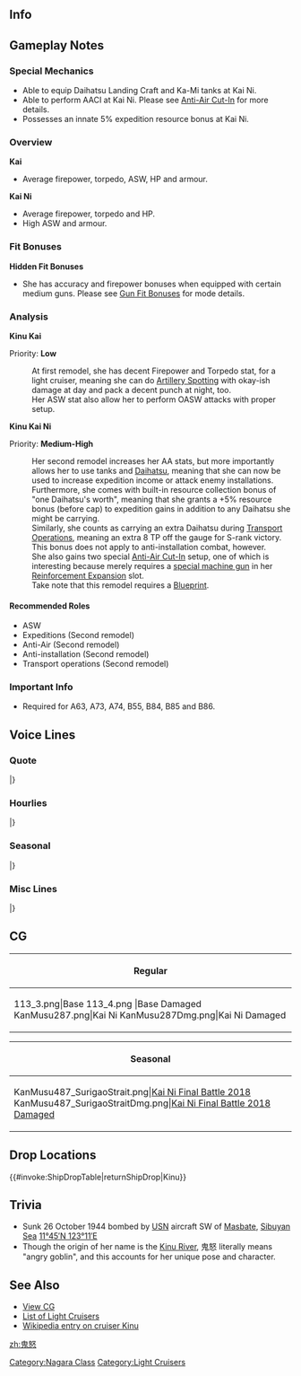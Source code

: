 ==Info==
{{KanmusuInfo|ID=109}}
{{KanmusuInfo|ID=109a}}
{{KanmusuInfo|ID=287}}

==Gameplay Notes==
===Special Mechanics===
* Able to equip Daihatsu Landing Craft and Ka-Mi tanks at Kai Ni.
* Able to perform AACI at Kai Ni. Please see [[Anti-Air Cut-In]] for more details.
* Possesses an innate 5% expedition resource bonus at Kai Ni.

===Overview===
'''Kai'''
* Average firepower, torpedo, ASW, HP and armour.

'''Kai Ni'''
* Average firepower, torpedo and HP.
* High ASW and armour. 

===Fit Bonuses===
{{:{{BASEPAGENAME}}/Equipment Bonuses}}
{{clear}}

'''Hidden Fit Bonuses'''
* She has accuracy and firepower bonuses when equipped with certain medium guns. Please see [[Gun Fit Bonuses]] for mode details.

===Analysis===
'''Kinu Kai'''

Priority: '''Low'''

:At first remodel, she has decent Firepower and Torpedo stat, for a light cruiser, meaning she can do [[Artillery Spotting]] with okay-ish damage at day and pack a decent punch at night, too.
:Her ASW stat also allow her to perform OASW attacks with proper setup.

'''Kinu Kai Ni'''

Priority: '''Medium-High'''
:Her second remodel increases her AA stats, but more importantly allows her to use tanks and [[Daihatsu]], meaning that she can now be used to increase expedition income or attack enemy installations.
:Furthermore, she comes with built-in resource collection bonus of "one Daihatsu's worth", meaning that she grants a +5% resource bonus (before cap) to expedition gains in addition to any Daihatsu she might be carrying.
:Similarly, she counts as carrying an extra Daihatsu during [[Transport Operation]]s, meaning an extra 8 TP off the gauge for S-rank victory.
:This bonus does not apply to anti-installation combat, however.
:She also gains two special [[Anti-Air Cut-In]] setup, one of which is interesting because merely requires a [[:Category:Special MG|special machine gun]] in her [[Reinforcement Expansion]] slot.
:Take note that this remodel requires a [[Blueprint]].

====Recommended Roles====
* ASW
* Expeditions (Second remodel)
* Anti-Air (Second remodel)
* Anti-installation (Second remodel)
* Transport operations (Second remodel)

===Important Info===
* Required for A63, A73, A74, B55, B84, B85 and B86.

==Voice Lines==
===Quote===
{{ShipquoteHeader}}
{{ShipquoteKai
|scenario = Introduction
|origin = 来た来たぁ！鬼怒、到着しましたよ！
|translation = I"m heeeeereeee! I've finally arrived!<ref>A year after commissioning, she had to return to the shipyards for an overhaul because of an engine failure.</ref>
|audio = Kinu-Introduction.ogg
}}
{{ShipquoteKai
|scenario = Introduction
|kai2 = yes
|origin = 軽巡鬼怒、提督！いっちょやったりますよ！
|translation = Light Cruiser, Kinu, Admiral!  Let's do this!
|audio = Kinu Kai Ni Introduction.mp3
}}
{{ShipquoteKai
|scenario = Library
|origin = 神戸生まれの鬼怒だよ。舞鶴の学校で訓練に励んだんだ。
色々と大変になってきた後は、南西方面で頑張ったよ…いやぁ、大変だったなあ。球磨ちゃんには随分と助けてもらったんだ。でも…パナイ島だけはマジパナイ！
はいっ、頑張ります！
|translation = I'm Kinu who was born in Kobe! I did my best in training at the Maizuru School.<ref>From 1934 to 1935, she was used as a training ship at the [https://ja.wikipedia.org/wiki/%E6%B5%B7%E8%BB%8D%E6%A9%9F%E9%96%A2%E5%AD%A6%E6%A0%A1 Naval Engineering School] in Maizuru.</ref>
After lots of dangerous things happened, I did my best in the Southwest...<ref>She was assigned to SubRon4 and participated in operations all over South East Asia.</ref> Yeah, it was really tough. Kuma-chan helped me out a lot. But... Panay Island was the only place that was really horrible!<ref>'Panai' is a slang term meaning 'something big'. In Kinu's case, she was sunk at Panay Island.</ref> 
Yes, I'll do my best!
|audio = Kinu-Library.ogg
}}
{{ShipquoteKai
|scenario = Library
|kai2 = yes
|origin = 神戸生まれの鬼怒だよ。舞鶴の学校で訓練に励んだんだ。
色々と大変になってきた後は、南西方面で頑張ったよ…いやぁ、大変だったなあ。球磨ちゃんには随分と助けてもらったんだ。でも…パナイ島だけはマジパナイ！
改装された鬼怒の魅力もマジパナイ！
|translation = I'm Kinu who was born in Kobe! I did my best in training at the Maizuru School.
After lots of dangerous things happened, I did my best in the Southwest... Yeah, it was really tough. Kuma-chan helped me out a lot. But... Panay Island was the only place that was really horrible!
I'll show you how amazingly impressive the appeal of the remodelled me is!
|audio = KinuKaiNi-Library.mp3
}}
{{ShipquoteKai
|scenario = Secretary 1
|origin = 提督の顔見ると、やる気が出てくるな～
|translation = I get motivated when I look at your face, Admiral~
|audio = Kinu-Secretary_1.ogg
}}
{{ShipquoteKai
|scenario = Secretary 1
|kai2= yes
|origin = ん？なんだなんだぁ～？なぁんだ提督かぁ。
|translation = Hmm? What is it? Oh it's just you, Admiral. 
|audio = Kinu Kai Ni Secratary 1.mp3
}}
{{ShipquoteKai
|scenario = Secretary 2
|origin = 今日も一日、頑張ろうね！
|translation = I'll work hard everyday!
|audio = Kinu-Secretary_2.ogg
}}
{{ShipquoteKai
|scenario = Secretary 3
|origin = ん、どうしたの？一緒に汗かいちゃう？
|translation = Hm, what's up? Shall we sweat it out together? 
|audio = Kinu-Secretary_3.ogg
}}
{{ShipquoteKai
|scenario = Secretary 3
|kai2= yes
|origin = けっひゃひゃひゅ…そこ！弱いんだって！
|translation = Kehahahyu...Not there! That's my weak point!
|audio = Kinu Kai Ni Secratery 3.mp3
}}
{{ShipquoteKai
|scenario = Secretary Idle 
|origin = 提督ぅ～そろそろ訓練とかしないの？
|translation = Admiral~ Shouldn't we do some training soon?
|audio = Kinu Idle.mp3
}}
{{ShipquoteKai
|scenario = Secretary (Married)
|origin = 提督ー！肩揉んであげようか？　それとも訓練する？。
|translation = Admiral! Shall I massage your shoulders? Or should we go training?
|audio = Kinu-Wedding_Line.ogg
}}
{{ShipquoteKai
|scenario = Secretary (Married)
|kai2 = yes
|origin = うわ！っ、提督！ドーンとか壁に手ぇ突いて近づかないでくださいよぉ！…うぅ。
|translation = Whoa! Oh, Admiral! Please don't suddenly get close and pin me to the wall~!... Ugh...
|audio = Kinu Kai Ni Married Secratery.mp3
}}
{{ShipquoteKai
|scenario = Wedding
|origin = 提督！いつも一緒に訓練ばかりしてたのは、もっと一緒にいたいっていう暗号だったんだ、けど…はぁ…っえ？！いや、そういう意味じゃなくて、一番近くでお守りしますっていうか…したいっていうか…ぅ、ぅうん、もういいっ！
|translation = Admiral! We're always just training together, maybe that's a sign that we should probably spend some more time together... *sigh*... Eh?! No, I didn't mean it in that way, I mean that I should protect you since I'm closest to you... I want to... Y-yeah... Ah, whatever!
|audio = Kinu-Wedding.ogg
}}
{{ShipquoteKai
|scenario = Player's Score
|origin = なになに報告書ー？どれどれ!
|translation = What's in the report?? Let me have a look!
|audio = Kinu-Looking_At_Scores.ogg
}}
{{ShipquoteKai
|scenario = Joining the Fleet
|origin = 軽巡鬼怒、出撃します！ 
|translation = Light cruiser Kinu, sortieing!
|audio = Kinu-Joining_A_Fleet.ogg
}}
{{ShipquoteKai
|scenario = Equipment 1
|origin = 対抗兵装って大事だよねぇー？ 	
|translation = Anti-aircraft weaponry is very important you know?
|audio = Kinu-Equipment_1.ogg
}}
{{ShipquoteKai
|scenario = Equipment 1
|kai2= yes
|origin = やっぱ対空は大事だよね～♪時代は対空！マジパナイ！
|translation = Anti-air really is important you know~♪ It's the age of anti-air! It's really awesome!
|audio = Kinu Kai Ni Equipment 1.mp3
}}
{{ShipquoteKai
|scenario = Equipment 2
|origin = よし、万全だね！  
|translation = Yup, this is perfect!
|audio = Kinu-Equipment_2.ogg
}}
{{ShipquoteKai
|scenario = Equipment 3
|origin = 訓練あるのみ！
|translation = All you can do is train! 
|audio = Kinu-Equipment_3.ogg
}}
{{ShipquoteKai
|scenario = Equipment 3
|kai2= yes
|origin = こりゃぁ～マジパナイ。
|translation = This is...seriously awesome.
|audio = Kinu Kai Ni Equipment 3.mp3
}}
{{ShipquoteKai
|scenario = Supply
|origin = これでまた頑張れるよ。
|translation = I can keep working hard with this.
|audio = Kinu-Supply.ogg
}}
{{ShipquoteKai
|scenario = Docking (Minor Damage)
|origin = 戦闘のあとはお風呂だよねっ！ 	 
|translation = You gotta have a bath after a battle~!
|audio = Kinu-Docking_Minor.ogg
}}
{{ShipquoteKai
|scenario = Docking (Major Damage)
|origin = やられちゃったぁ…ちょっち休憩しまーす！ 
|translation = Ah, I got beat... I'm going to take a short rest~!
|audio = Kinu-Docking_Major.ogg
}}
{{ShipquoteKai
|scenario = Construction
|origin = 新しい仲間だ！嬉しいね！
|translation = A new comrade! I'm happy! 
|audio = Kinu-Construction.ogg
}}
{{ShipquoteKai
|scenario = Construction
|kai2 = yes
|origin = 提督！また新しい子だね！人気者だね～このこの～♪この～♪
|translation =  Admiral! It's another new girl again! You sure are popular huh~ You playa~♪
|audio = Kinu Kai Ni Construction Complete.mp3
}}
{{ShipquoteKai
|scenario = Returning from Sortie
|origin = お～い、提督ぅ～！艦隊戻りましたぁ～
|translation = Oooi, Admiral~! The fleet has returned~ 
|audio = Kinu-Returning_From_Sortie.ogg
}}
{{ShipquoteKai
|scenario = Starting a Sortie
|origin = よし、訓練の成果を見せたげる。
|translation = Alright, I'll show you the results of my training.
|audio = Kinu-Starting_A_Sortie.ogg
}}
{{ShipquoteKai
|scenario = Starting a Sortie
|kai2= yes
|origin = 改装は伊達じゃないんだよぉ！新しい鬼怒っ！見参しちゃうよぉ！
|translation = This remodel isn't just for show! It's a brand new me! I'll show you!
|audio = Kinu Kai Ni Starting A Sortie.mp3
}}
{{ShipquoteKai
|scenario = Starting a Battle
|origin = 陣形を保ちつつ、臨機応変に。いくよ！ 
|translation = Adapt to changes while maintaining formation. Let's go!
|audio = Kinu-Battle_Start.ogg
}}
{{ShipquoteKai
|scenario = Attack
|origin = 撃ち方、始めー！
|translation = Open fire~! 
|audio = Kinu-Attack.ogg
}}
{{ShipquoteKai
|scenario = Attack
|kai2= yes
|origin = ほらほら～どっからでもかかっておいで～♪
|translation = Come on Come on~  Come at me however you like~♪
|audio = Kinu Kai Ni Attack 1.mp3
}}
{{ShipquoteKai
|scenario = Daytime Spotting/ Night Battle Attack 
|origin = 左舷の敵艦、もらっちゃえ！
|translation = Take out the enemy ships to port!
|audio = Kinu-Night_Attack.ogg
}}
{{ShipquoteKai
|scenario = Daytime Spotting/ Night Battle Attack 
|kai2 = yes
|origin = オッニさんこっちらっ！手の鳴る方はこっちだよっ！！
|translation = I'm over here, Oni-san! Come to the sound of my clapping!<ref>Kinu is apparently playing an elaborate game of "Catch me Oni-san", a Japanese children's game equivalent to Hide and Seek and Tag put together.</ref>
|audio = Kinu Kai Ni Night Attack.mp3
}}
{{ShipquoteKai
|scenario = Night Battle
|origin = さぁ～て、追撃戦いっちゃいますか！ 
|translation = Alright~, let's begin the pursuit!
|audio = Kinu-Night_Battle.ogg
}}
{{ShipquoteKai
|scenario = MVP
|origin = この勝利は訓練の賜物だよね、うん！また頑張ろうね、提督！ 
|translation = This victory is the fruit of my training, yup! I will continue to work hard, Admiral!
|audio = Kinu-MVP.ogg
}}
{{ShipquoteKai
|scenario = Minor Damage 1
|origin = ぐにゃっ！？まだまだ！
|translation = Gunya!? I'm not done yet!
|audio = Kinu-Minor_Damage_2.ogg
}}
{{ShipquoteKai
|scenario = Minor Damage 2
|origin = ぐぅっ！この程度はっ！
|translation = Gah!  This is nothing!
|audio = Kinu-Minor_Damage_1.ogg
}}
{{ShipquoteKai
|scenario = Minor Damage 2
|kai2 = yes
|origin = お～に～お～こぉ～！ぷんぷん！
|translation = O~ni~o~ko~! Hmph! <ref>Oni Oko is a word play on the name of Kinu by separating the two Kanji into separate words　鬼= Oni　怒 =Oko.</ref>
|audio = Kinu Kai Ni Minor Damage.mp3
}}
{{ShipquoteKai
|scenario = Major Damage
|origin = このくらいじゃ、鬼怒は沈まないよ！
|translation = I won't sink from something like this!
|audio = Kinu-Major_Damage.ogg
}}
{{ShipquoteKai
|scenario = Sunk
|origin = 提督、すみません、鬼怒はここまでのようです…他の子達の撤退をおねが…
|translation = Sorry, Admiral. Looks like this is it for me.... Please withdraw the other girls...
|audio = Kinu-Sunk.ogg
}}
|} <references/>
{{clear}}

===Hourlies===
{{ShipquoteHeader | type = hourly}}
{{ShipquoteKai
|scenario = 00:00 
|origin = 鬼怒が！深夜0時をお知らせしまーす!
|translation = This is my midnight announcement~!
|audio = Kinu-00.ogg
}}
{{ShipquoteKai
|scenario = 01:00 
|origin = 1時だよ。鬼怒もそろそろ寝るよー？おやすみー 	
|translation = It's 1 o'clock!. I'm going to sleep soon alright? G'night~ 
|audio = Kinu-01.ogg
}}
{{ShipquoteKai
|scenario = 02:00 
|origin = 2時です。丑三つ時ってやつだね、怖いよぉ～！  
|translation = It's 2 o'clock. They call this the Hour of the Ox, how scary~! <ref>丑三つ時 in traditional Japanese time keeping refers to the time period between 0200 and 0300.</ref>
|audio = Kinu-02.ogg
}}
{{ShipquoteKai
|scenario = 03:00 
|origin = 3時です…。鬼怒もう寝たいんだけど…。
|translation = It's 3 o'clock... I really want to go to sleep but....  
|audio = Kinu-03.ogg
}}
{{ShipquoteKai
|scenario = 04:00 
|origin = 4時・・・4時・・・うぅ～・・・
|translation = 4 o'clo..... 4 o'clo... zzz.... 
|audio = Kinu-04.ogg
}}
{{ShipquoteKai
|scenario = 05:00 
|origin = 5時でーす　起きるの？寝るの？
|translation = It's 5 o'clo~ck! Gonna get up? Gonna sleep? 
|audio = Kinu-05.ogg
}}
{{ShipquoteKai
|scenario = 06:00 
|origin = 6時だよ。今日も一日頑張ろっ！  
|translation = It's 6 o'clock. Let's do our best today too!
|audio = Kinu-06.ogg
}}
{{ShipquoteKai
|scenario = 07:00 
|origin = ７時で～す。朝ごはんどうしようか？
|translation = It's 7 o'clo~ck! What do you want for breakfast? 
|audio = Kinu-07.ogg
}}
{{ShipquoteKai
|scenario = 08:00 
|origin = 8時をお知らせしまーす！ 
|translation = 8 o'clock announcement~!
|audio = Kinu-08.ogg
}}
{{ShipquoteKai
|scenario = 09:00 
|origin = 9時です！どっか行くの？鬼怒も連れてって～♪ 
|translation = It's 9 o'clock! Where are you going? Take me with you~♪
|audio = Kinu-09.ogg
}}
{{ShipquoteKai
|scenario = 10:00 
|origin = 10時になりました、なぜか眠い。
|translation = It's 10 o'clock now, I'm sleepy for some reason.
|audio = Kinu-10.ogg
}}
{{ShipquoteKai
|scenario = 11:00 
|origin = 11時だよ。……お昼何にしようかな？ 
|translation = It's 11 o'clock! ...What do you want for lunch?
|audio = Kinu-11.ogg
}}
{{ShipquoteKai
|scenario = 12:00 
|origin = 12時になったよ！何食べよっか？
|translation = It's 12 o'clock now! What are you eating?  
|audio = Kinu-12.ogg
}}
{{ShipquoteKai
|scenario = 13:00 
|origin = 13時です。もうちょっとゆっくりしようよ～  
|translation = It's 1 o'clock. Let's take it a bit slower~
|audio = Kinu-13.ogg
}}
{{ShipquoteKai
|scenario = 14:00 
|origin = 14時で～っす！張り切っていこう！ 	
|translation = It's 2 o'clock~. Let's get revved up! 
|audio = Kinu-14.ogg
}}
{{ShipquoteKai
|scenario = 15:00 
|origin = 15時・・・ごめん！うとうとしてた！
|translation = 3 o'clock... Sorry! I dozed off! 
|audio = Kinu-15.ogg
}}
{{ShipquoteKai
|scenario = 16:00 
|origin = 6時です。そろそろハッスルしちゃう～？
|translation = It's 4 o'clock. Almost time to hustle? 
|audio = Kinu-16.ogg
}}
{{ShipquoteKai
|scenario = 17:00 
|origin = 17時をお知らせするよー。提督油断しちゃダメ！ 
|translation = It's the 5 o'clock announcement~. Don't get careless, Admiral! 
|audio = Kinu-17.ogg
}}
{{ShipquoteKai
|scenario = 18:00 
|origin = 18時です。♪～（鼻歌） 
|translation = It's 6 o'clock. ♪～ *whistling*
|audio = Kinu-18.ogg
}}
{{ShipquoteKai
|scenario = 19:00 
|origin = 19時です！さーて、そろそろねっ！
|translation = It's 7 o'clock! Right, it's almost time! 
|audio = Kinu-19.ogg
}}
{{ShipquoteKai
|scenario = 20:00 
|origin = 8時だョ!全員･･･なんでも、何にも言ってないから！
|translation = It's 8 o'clock! All hands.... I didn't, I didn't say anything!<ref>A reference to the variety show [https://ja.wikipedia.org/wiki/8%E6%99%82%E3%81%A0%E3%83%A7!%E5%85%A8%E5%93%A1%E9%9B%86%E5%90%88 It's 8 o'clock! All hands assemble]</ref>
|audio = Kinu-20.ogg
}}
{{ShipquoteKai
|scenario = 21:00 
|origin = 21時かぁ…先にお風呂入ってきていい？ 
|translation = 9 o'clock huh... Is it okay if I go in the bath first?
|audio = Kinu-21.ogg
}}
{{ShipquoteKai
|scenario = 22:00 
|origin = 22時です。艦これタイムだよねぇ、うんうん 。
|translation = It's 10 o'clock. It's Kancolle time, right? Yup, yup! 
|audio = Kinu-22.ogg
}}
{{ShipquoteKai
|scenario = 23:00 
|origin = 23時です。正直川内さんがすっごくうるさいんだけど！
|translation = It's 11 o'clock. Honestly, that Sendai is really noisy! 
|audio = Kinu-23.ogg
}}
|} <references/>
{{clear}}

===Seasonal===
{{SeasonalHeaderOld}}
{{SeasonalQuote
|scenario = [[Seasonal/Second_Anniversary|2nd Anniversary]]
|origin =いぃぃぃぃやったぁぁぁぁぁ！！！！二周年！！！鬼怒はねぇ！嬉しいよぉ！！艦隊と提督に乾杯！
|translation = Weeeeeeeee diiiiid iiiiiiiit!!!! It’s the 2nd anniversary!!! You know I’m! I’m Really happy!! Cheers to you and the fleet, Admiral!
|audio = 109_Kinu_2ndAnniv.mp3
|notes = 
}}
{{SeasonalQuote
|scenario = [[Seasonal/Rainy_Season_2015|Rainy Season 2015]]
|origin = 梅雨の季節、雨の日多いよね～。あっ、退屈だからしりとりしよっか！えっと、提督、く…駆逐艦！…あっ、終わりじゃん。
|translation = There are so many rainy days during the rainy season. Ah, I’m bored so let’s play shiritori! Ummm, teitoku, ku… kuchikukan! …Ah, I lost. 
|audio = Kinu_Rainy_Secretary_1.ogg
|notes = [https://en.wikipedia.org/wiki/Shiritori Shiritori] is a word game where you need to chain words together using the last character of the preceeding word. You lose by either being unable to think of a new word or using a word that ends in ‘n’ since there are no words that begins with that character.
}}
{{SeasonalQuote
|scenario = [[Seasonal/Early_Summer_Season_Update|Early Summer 2015]]
|origin = ……あっついなあ。もう夏かあ……初夏……みーんみんみーん……あ、ダメ？
|translation = …It’s so hot. It’s already summer… Buzz buzz buzz… Ah, stop it?
|audio = Kinu_Early_Summer_HQ.ogg
|notes =
}}
{{SeasonalQuote
|scenario = [[Seasonal/Mid_Summer_Season_Update|Midsummer 2015]]
|origin = 夏はやっぱりお祭りだよねー、鎮守府夏祭り！早く仕事終わらせて、準備しよ！
|translation = Summer is definitely the time for festivals; the Naval Base Summer Festival! I need to finish my work quickly and go get ready!
|audio = Kinu_Mid_Summer.ogg
|notes =
}}
{{SeasonalQuote
|scenario = [[Seasonal/Early_Autumn_2015_Seasonal_Update|Early Autumn 2015]]
|origin = 人によっていろんな秋があるよね。提督の秋は？鬼怒はねー、人を楽しませるネタをたーくさん仕込む秋かな！あぁ、何その顔。
|translation = Everyone experiences autumn differently. How do you experience it, Admiral? For me, autumn is when I make people laugh with jokes! Ah, what’s that look for.
|audio = Kinu_Early_Autumn2015.ogg
|notes =
}}
{{SeasonalQuote
|scenario = [[Seasonal/Christmas_2015|Christmas 2015]]
|origin = えぇ…ここで一句：クリスマス・提督と一緒に・暮らします。なんちゃって！面白くない？ない？？
|translation = Eh… A poem: Christmas; Spending time; With the Admiral. Just kidding! That wasn’t funny? At all??<ref>”Christmas” and “Spending time with” are pronounced similarly.</ref> 
|audio = Kinu_Christmas_2015_Sec1.ogg
|notes =
}}
{{SeasonalQuote
|scenario = [[Seasonal/End_of_Year_2015|End of Year 2015]]
|origin = 今年もいろいろあったよね。今年の提督もよかったよ！来年もいい提督でいてね！
|translation = A lot of things happened this year. You were a good Admiral this year! Keep it up next year too! 
|audio = Kinu_Year_End_2015_Sec1.ogg
|notes = 
}}
{{SeasonalQuote
|scenario = [[Seasonal/New_Year_2016|New Year 2016]]
|origin = あけましておめでとうございます！提督、新年早々マジﾊﾟナイ！
|translation = Happy New Year! The New Year is really awesome, Admiral!<ref>"Panai" is her way of saying "awesome".</ref>
|audio = Kinu_New_Years_Day_2016.ogg
|notes = 
}}
{{SeasonalQuote
|scenario = [[Seasonal/Setsubun_2016|Setsubun 2016]]
|origin = うおぉー！？なんなの！？何でみんな鬼怒に豆投げんのよ！？あ痛っ！いたたたたたたっ！
|translation = Whoaaaa!? What!? Why are all of you throwing beans at me!? OW! Owowowowowowow!
|audio = Kinu_Setsubun_2016_Sec1.ogg
|notes = 
}}
{{SeasonalQuote
|scenario = [[Seasonal/Valentine%27s_Day_2016|Valentine’s Day 2016]]
|origin = このトリュフ作ったんだ。提督、食べて！えへへへへ、どう？辛い？甘い？ひとつだけ甘い、ロシアンチョコ仕様なのだ！
|translation = I made these truffles. Try some, Admiral! Ehehehe~ Well? Is it spicy? Sweet? It’s Russian Roulette Chocolate where only one is sweet!
|audio = Kinu_Valentine_Sec1.ogg
|notes = 
}}
{{SeasonalQuote
|scenario = [[Seasonal/White_Day_2016|White Day 2016]]
|origin = 提督、このクッキーくれるの？わーい！ありがと…うぅ！！？？辛いよこれ…えぇ、チョコのお返し？くっそぉ～、マジパナイィ！！
|translation = Are these cookies for me, Admiral? Yaaay! Thank yo…. Urrgh!!?? It’s spicy… Eh, a return gift? Seriously, goddamniiiiit!!!
|audio = Kinu_White_Day_2016.ogg
|notes = 
}}
{{SeasonalQuote
|scenario = [[Seasonal/Coming_of_Spring_2016|Spring 2016]]
|origin = ぐにゃぁ！なに、なにこのパナイ風？春一番ってやつ？あぁ、もう春なんだね~。
|translation = Whoaaaaa! What’s this amazing breeze? The first of spring? Ah, it’s already spring~
|audio = Kinu_Spring_2016_Sec1.mp3
|notes = 
}}
{{SeasonalQuote
|scenario = [[Seasonal/Third_Anniversary|3rd Anniversary]]
|origin = くうぅいぃ…やったははぁ！三周年です！鬼怒はね、鬼怒はね本当に嬉しいよ。艦隊と提督にかんぱい！ばんざい！
|translation = Kuuuuuiiii… Hooray ay ay! It’s the 3rd Anniversary! I’m really, really happy. Cheers to you and the fleet, Admiral! Three cheers!
|audio = Kinu_3rd_Anniversary_Sec1.mp3
|notes = 
}}
{{SeasonalQuote
|scenario = [[Seasonal/Setsubun_2018|Setsubun 2018]]
|origin = くぅうぅー！反撃してやる！まずはアブ、あんたからだ。よし、初弾命中！次は...由良姉！覚悟！ってー！
|translation = Arrrrrggggh! I’m going to get you back! You’re first, Abu. Alright, direct hit! Next is… Yura-nee! Prepare yourself! Fire!
|audio = Kinu_Setsubun_2018_Sec2.mp3
|notes = Secretary 2
}}
{{SeasonalQuote
|scenario = [[Seasonal/Fifth_Anniversary|5th Anniversary]]
|origin = うううぅ、やった！五周年！鬼怒は、鬼怒はね、本当に嬉しいよ！艦隊と提督に乾杯！万歳！
|translation = Yyyyyyyeeeeeesssss! It’s the 5th Anniversary! You know, I’m really, really happy! Cheers to you and the fleet, Admiral! Hooray!
|audio = Kinu_5th_Anniversary_Sec1.mp3
|notes = 
}}
{{SeasonalQuote
|scenario = [[Seasonal/Seventh_Anniversary|7th Anniversary]]
|origin = ついに七周年、マジパナイ！鬼怒はねぇ、鬼怒はねぇ、嬉しいさマジパナイ！艦隊と提督と、全てに乾杯だ！
|translation = It's well and truly the 7th Anniversary! You know, I'm seriously mega happy! A with the fleet and you for everything, Admiral!
|audio = Kinu_7th_Anniversary_Secretary_2.mp3
|notes = Secretary 2
}}
{{SeasonalQuote
|scenario = [[Seasonal/Eighth_Anniversary|8th Anniversary]]
|origin = うううう、やった！八周年！鬼怒は、鬼怒はね、本当に嬉しいよ！まさかの八周年だも！八周年！艦隊と提督に、乾杯！万歳！
|translation =	Nnnnn, yaaay! It's the 8th Anniversary! You know, you know, I'm super happy about this! I can't believe it's the 8th Anniversary! I really can't! Cheers to the fleet and the Admiral! Hooray!
|audio = Kinu_8th Anniversary_Secretary_1.mp3
|notes = 
}}
|}<references/>

{{clear}}

===Misc Lines===
{{SeasonalHeaderOld}}
{{SeasonalQuote
|scenario = [[Seasonal/Final_Battle|Homecoming 2018]]
|origin = ここで一句「鬼怒と提督、捷号決戦、やり遂げましたまじぱない」。あれ、オチがなかったよ。でも、気分爽快だ！
|translation = A poem: "Admiral and I; The Final Battle; Have totally finished it". Huh, there's no punch line. But, I feel so refreshed!
|audio = Kinu_Homecoming_2018_Sec1.mp3
|notes = 
}}
|}<references/>

{{clear}}

==CG==
{| class="mw-collapsible mw-collapsed wikitable" style="width: 100%;"
!Regular
|-
|<gallery>
113_3.png|Base
113_4.png |Base Damaged
KanMusu287.png|Kai Ni
KanMusu287Dmg.png|Kai Ni Damaged
</gallery>
|}

{| class="mw-collapsible mw-collapsed wikitable" style="width: 100%;"
!Seasonal
|-
|<gallery>
KanMusu487_SurigaoStrait.png|[[Seasonal/Final_Battle|Kai Ni Final Battle 2018]]
KanMusu487_SurigaoStraitDmg.png|[[Seasonal/Final_Battle|Kai Ni Final Battle 2018 Damaged]]
</gallery>
|}

==Drop Locations==
{{#invoke:ShipDropTable|returnShipDrop|Kinu}}

==Trivia==
*Sunk 26 October 1944 bombed by [http://en.wikipedia.org/wiki/USN USN] aircraft SW of [http://en.wikipedia.org/wiki/Masbate Masbate], [http://en.wikipedia.org/wiki/Sibuyan_Sea Sibuyan Sea] [http://tools.wmflabs.org/geohack/geohack.php?pagename=Japanese_cruiser_Kinu&params=11_45_N_123_11_E_ 11°45′N 123°11′E]
* Though the origin of her name is the [https://en.wikipedia.org/wiki/Kinugawa_River Kinu River], 鬼怒 literally means "angry goblin", and this accounts for her unique pose and character.

==See Also==
*[[{{PAGENAME}}/Gallery|View {{PAGENAME}} CG]]
*[[EliteCL|List of Light Cruisers]]
*[[wikipedia:Japanese_cruiser_Kinu|Wikipedia entry on cruiser Kinu]]
{{shiplist}}
[[Category:Nagara Class]]
[[Category:Light Cruisers]]
[[zh:鬼怒]]